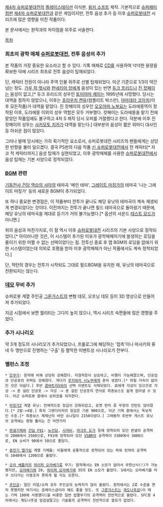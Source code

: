 [[제4차 슈퍼로봇대전]]의 [[플레이스테이션]] 이식판. [[윙키 소프트]] 제작. 기본적으로 [[슈퍼패미컴]]판 [[제4차 슈퍼로봇대전]]과 같은 게임이지만, 전투 음성 추가 등 이후 [[슈퍼로봇대전]] 시리즈에 많은 영향을 미친 작품이다.

본 문서에서는 원작과의 차이점을 위주로 서술한다.

[[목차]]

=== 최초의 광학 매체 [[슈퍼로봇대전]], 전투 음성의 추가 ===
본 작품의 가장 중요한 요소라고 할 수 있다. 기록 매체로 [[CD]]를 사용하여 넉넉한 용량을 확보한 덕에 시리즈 최초로 전투 음성이 탑재되었다. 

단, 캐릭터 전원이 아니라 주역 인물 위주로 선별 탑재되었다. 아군 기준으로 1/3이 약간 넘는 정도. [[가우 하 렛시]]와 [[판네리아 암]]에게 음성이 있는 반면 [[듀크 프리드]]나 [[진 캇페이]]는 음성이 없고,[* 듀크 프리드의 성우인 [[토미야마 케이]]는 1995년에 사망했다. 당시는 대역을 정하지 않았으나, 이후는 [[호리우치 켄유]](컴플리트 박스만), [[야마데라 코이치]](이후 모든작품)가 대역을 맡았다. 진 캇페이의 성우인 [[오오야마 노부요]]는 도라에몽역이 정착된 이후, 도라에몽 이외의 성우 역할은 모두 거부했다. 캇페이는 도라에몽을 맡기 전에 맡았던 작품임에도 불구하고 4차 S 제작 당시 오퍼를 거절했다고 한다. 덕분에 이후 진 캇페이의 성우는 [[사카모토 치카]]가 대역을 맡는다.] 대부분의 음성이 짧은 외마디 대사인 등 아쉬운 점이 많았다. 

그러나 발매 당시에는 가히 획기적인 요소로서, 슈퍼로봇대전 시리즈의 팬들에게는 상당한 반향을 불러 일으켰다. 결국 PS판의 다음 작품 [[신 슈퍼로봇대전]]에서 전 캐릭터[* 자코 적 캐릭터까지.] 음성 탑재가 실현되었고, 이후 광학매체를 사용한 [[슈퍼로봇대전]]에서 음성 탑재는 기본 사양으로 정착되었다.

=== [[BGM]] 관련 ===
[[기동전사 건담 역습의 샤아]]의 테마곡 '메인 테마', [[그레이트 마징가]]의 테마곡 '나는 그레이트 마징가' 등의 새로운 BGM이 추가되었다. 

또 하나 중요한 변경점은, 이 작품부터 전투가 끝나도 해당 유닛의 테마곡이 계속 재생되게 변경되었다는 것이다. 이전까지는 전투가 끝나면 필드 테마곡으로 돌아왔기 때문에, 해당 유닛의 테마곡을 제대로 듣기가 거의 불가능했다.[* 옵션의 사운드 [[테스트 모드]]가 아니면.] 

위의 음성과 마찬가지로, 이 점 역시 이후 [[슈퍼로봇대전]] 시리즈의 기본 사양으로 정착되었다.[* 아이러니한 것은, 이 시스템이 추가된 이유가 광학매체이기에 발생하는 로딩을 줄이기 위한 어쩔 수 없는 선택이었다는 점. 전투신 종료 후 맵 BGM의 로딩을 없애기 위한 시스템이었는데 의외로 호평을 받아 이후 광학매체가 아닌 작품에서도 계속 정착되었다.]

단, 적턴의 경우는 전투가 시작되도 그대로 필드BGM을 유지한 채, 유닛의 테마곡으로 전환되지는 않는다.

=== [[데모]] 무비 추가 ===
슈퍼로봇 계열 주인공 [[그룬가스트]]의 변형 데모, 오프닝 데모 등이 3D 영상으로 만들어져 추가되었다. 

지금 시점에서 보면 퀄리티는 그다지 높지 않으나, 역시 시리즈 속편들에 많은 영향을 주었다. 

=== 추가 시나리오 ===
약 3개 정도의 시나리오가 추가되었으나, 프롤로그에 해당하는 '접촉'이나 마사키와 류네 두 명만으로 진행하는 '구출' 등 짤막한 이벤트성 시나리오가 전부다. 

=== 밸런스 조정 ===
 * [[단쿠가]]: 원작에 비해 상당히 강해졌다. 지형적응이 상승하고, 비행이 가능해졌으며, 단공검과 단공포의 위력도 강해졌다. 게다가 [[후지와라 시노부]]에게 혼이 생겼다.[* 하필 가속이 없어진 것은 아쉽다.] 후반 [[콤바트라V]]와의 선택 이벤트도 삭제되었다. 료에게 각성이 있으므로 각성 -> 혼 걸린 단공포 -> 각성 -> 혼 걸린 단공포의 연사로 최종보스도 쉽게 잡아낼 수 있다. 아군 슈퍼로봇 중에서 상위권을 차지한다.

 * [[마징가Z]] 계열 유닛: 전체적으로 장갑이 강화되었고, 로켓 펀치 류 무장의 잔탄도 많아졌다.[* 2발->4발.] 특히 그렌다이저의 장갑은 기본 900으로, 아군 기체 중에서는 독보적인 수준.[* 최종보스 제제난의 바란 슈나일이 2150이었다.] 그래봤자 후반부 게스트 유닛의 공격에는 펑펑 뚫리는 건 마찬가지

 * [[판넬]]기체와 [[건담 F91]]: [[뉴건담]], [[사자비]], [[야크트 도가]] 등에 장착되어 있던 판넬의 공격력이 2000에서 2500으로, F91에 장착되어 있던 [[VSBR]]의 공격력이 3300에서 3800으로, EN 소비가 90에서 50으로 줄었다. 

 * [[중전기 엘가임]] 계열 기체들: 이들에게 공통적으로 장착되어 있는 파워 런쳐의 공격력이 1040에서 1200으로 올랐다. 

 * [[오라 배틀러]]의 [[하이퍼 오라베기]]류 무기: 원작에서는 EN 소모가 없어서 무한난사(!)가 가능했지만, [[오라베기]]에 20, [[하이퍼 오라베기]]에 35의 EN 소모가 붙었다. S에서는 오라베기를 마구 쓰다가는 이동조차 못하게 될 지도 모른다.

 * [[주인공]]: 일단 리얼/슈퍼 모두 주인공의 능력치가 많이 올랐다. 원작에서는 2류 수준을 면치 못했지만 여기서는 준에이스급이라 해도 좋을 정도. 또 [[그룬가스트]]는 [[계도나후검]](이 때는 기력 100에 사용했다)을 비롯한 일반 밥줄무기의 공격력이 전반적으로 올랐다. SFC용 4차에서는 계도나후검 암검살말고는 기술들의 공격력이 전반적으로 쓸모가 없었다.
